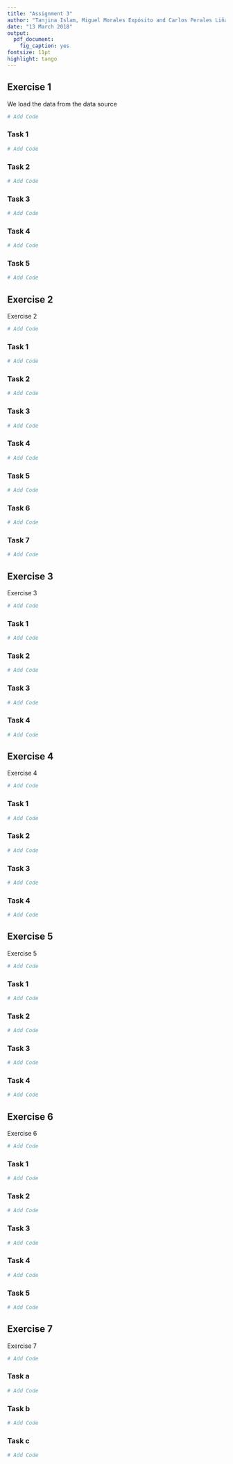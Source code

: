 ```yaml
---
title: "Assignment 3"
author: "Tanjina Islam, Miguel Morales Expósito and Carlos Perales Liñan, group 12"
date: "13 March 2018"
output:
  pdf_document:
    fig_caption: yes
fontsize: 11pt
highlight: tango
---
```


## Exercise 1
We load the data from the data source
```r
# Add Code
```

### Task 1

```r
# Add Code
```

### Task 2

```r
# Add Code
```

### Task 3

```r
# Add Code
```

### Task 4

```r
# Add Code
```

### Task 5

```r
# Add Code
```

## Exercise 2
Exercise 2
```r
# Add Code
```

### Task 1

```r
# Add Code
```

### Task 2

```r
# Add Code
```

### Task 3

```r
# Add Code
```

### Task 4

```r
# Add Code
```

### Task 5

```r
# Add Code
```


### Task 6

```r
# Add Code
```

### Task 7

```r
# Add Code
```


## Exercise 3
Exercise 3
```r
# Add Code
```

### Task 1

```r
# Add Code
```

### Task 2

```r
# Add Code
```

### Task 3

```r
# Add Code
```

### Task 4

```r
# Add Code
```

## Exercise 4
Exercise 4
```r
# Add Code
```

### Task 1

```r
# Add Code
```

### Task 2

```r
# Add Code
```

### Task 3

```r
# Add Code
```

### Task 4

```r
# Add Code
```

## Exercise 5
Exercise 5
```r
# Add Code
```
### Task 1

```r
# Add Code
```

### Task 2

```r
# Add Code
```

### Task 3

```r
# Add Code
```

### Task 4

```r
# Add Code
```

## Exercise 6
Exercise 6
```r
# Add Code
```

### Task 1

```r
# Add Code
```

### Task 2

```r
# Add Code
```

### Task 3

```r
# Add Code
```

### Task 4

```r
# Add Code
```

### Task 5

```r
# Add Code
```

## Exercise 7
Exercise 7
```r
# Add Code
```

### Task a

```r
# Add Code
```

### Task b

```r
# Add Code
```

### Task c

```r
# Add Code
```

